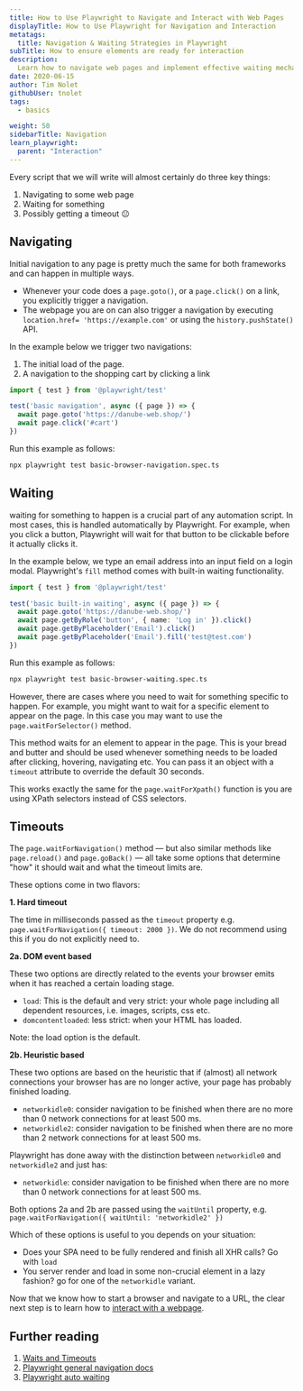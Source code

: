 ```yaml
---
title: How to Use Playwright to Navigate and Interact with Web Pages
displayTitle: How to Use Playwright for Navigation and Interaction
metatags:
  title: Navigation & Waiting Strategies in Playwright
subTitle: How to ensure elements are ready for interaction
description:
  Learn how to navigate web pages and implement effective waiting mechanisms. A guide ideal for developers looking to refine their automation scripts.
date: 2020-06-15
author: Tim Nolet
githubUser: tnolet
tags:
  - basics

weight: 50
sidebarTitle: Navigation
learn_playwright:
  parent: "Interaction"
---
```



<PlaywrightCheckSuiteTryOut />

Every script that we will write will almost certainly do three key things:
1. Navigating to some web page
2. Waiting for something
3. Possibly getting a timeout 😐



## Navigating

Initial navigation to any page is pretty much the same for both frameworks and can happen in multiple ways.

- Whenever your code does a `page.goto()`, or a `page.click()` on a link, you explicitly trigger a navigation.
- The webpage you are on can also trigger a navigation by executing `location.href= 'https://example.com'` or using the
`history.pushState()` API.

In the example below we trigger two navigations:

1. The initial load of the page.
2. A navigation to the shopping cart by clicking a link

```ts basic-browser-navigation.spec.ts
import { test } from '@playwright/test'

test('basic navigation', async ({ page }) => {
  await page.goto('https://danube-web.shop/')
  await page.click('#cart')
})

```


Run this example as follows:
```bash
npx playwright test basic-browser-navigation.spec.ts
```

## Waiting

waiting for something to happen is a crucial part of any automation script. In most cases, this is handled automatically
by Playwright. For example, when you click a button, Playwright will wait for that button to be clickable before it actually clicks it.

In the example below, we type an email address into an input field on a login modal. Playwright's `fill` method comes with
built-in waiting functionality.

```ts basic-browser-waiting.spec.ts
import { test } from '@playwright/test'

test('basic built-in waiting', async ({ page }) => {
  await page.goto('https://danube-web.shop/')
  await page.getByRole('button', { name: 'Log in' }).click()
  await page.getByPlaceholder('Email').click()
  await page.getByPlaceholder('Email').fill('test@test.com')
})

```
Run this example as follows:

```bash
npx playwright test basic-browser-waiting.spec.ts
```

However, there are cases where you need to wait for something specific to happen. For example, you might want to wait for a specific element to appear on the page.
In this case you may want to use the `page.waitForSelector()` method.

This method waits for an element to appear in the page. This is your bread and butter and should be used whenever something
needs to be loaded after clicking, hovering, navigating etc. You can pass it an object with a `timeout` attribute
to override the default 30 seconds.

This works exactly the same for the `page.waitForXpath()` function is you are using XPath selectors instead of CSS selectors.

## Timeouts

The `page.waitForNavigation()` method — but also similar methods like `page.reload()` and `page.goBack()` — all take some
options that determine "how" it should wait and what the timeout limits are.

These options come in two flavors:

**1. Hard timeout**

The time in milliseconds passed as the `timeout` property e.g.
`page.waitForNavigation({ timeout: 2000 })`. We do not recommend
using this if you do not explicitly need to.

**2a. DOM event based**

These two options are directly related to the events your browser emits when it has reached a certain loading stage.


- `load`: This is the default and very strict: your whole page including all dependent resources, i.e. images, scripts, css etc.
- `domcontentloaded`: less strict: when your HTML has loaded.

Note: the load option is the default.

**2b. Heuristic based**

These two options are based on the heuristic that if (almost) all network connections your browser has are no longer active,
your page has probably finished loading.

- `networkidle0`: consider navigation to be finished when there are no more than 0 network connections for at least 500 ms.
- `networkidle2`: consider navigation to be finished when there are no more than 2 network connections for at least 500 ms.

Playwright has done away with the distinction between `networkidle0` and `networkidle2` and just has:

- `networkidle`: consider navigation to be finished when there are no more than 0 network connections for at least 500 ms.

Both options 2a and 2b are passed using the `waitUntil` property, e.g. `page.waitForNavigation({ waitUntil: 'networkidle2' })`

Which of these options is useful to you depends on your situation:

- Does your SPA need to be fully rendered and finish all XHR calls? Go with `load`
- You server render and load in some non-crucial element in a lazy fashion? go for one of the `networkidle` variant.


Now that we know how to start a browser and navigate to a URL, the clear next step is to learn how to [interact with a webpage](/learn/playwright/clicking-typing-hovering/).

## Further reading
1. [Waits and Timeouts](/learn/playwright/waits-and-timeouts/)
2. [Playwright general navigation docs](https://playwright.dev/docs/navigations)
3. [Playwright auto waiting](/learn/playwright/interaction/waits/)
